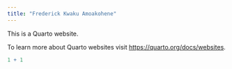 ---
title: "Frederick Kwaku Amoakohene"
---

This is a Quarto website.

To learn more about Quarto websites visit <https://quarto.org/docs/websites>.

```{r}
1 + 1
```
